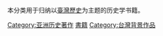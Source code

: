 {{Catnav|頁面分類|各種主題的頁面分類|按國家分類|各國歷史|台灣歷史}}
{{Catnav|頁面分類|历史|歷史學|史书}}
{{Catnav|頁面分類|历史|各國歷史|台灣歷史}}
{{Catnav|頁面分類|历史|各區域的歷史|亚洲历史|台灣歷史}}

本分类用于归纳以[[臺灣歷史|臺灣歷史]]为主题的历史学书籍。

[[Category:亚洲历史著作|Category:亚洲历史著作]]
[[Category:台灣歷史|書籍]]
[[Category:台灣背景作品|Category:台灣背景作品]]
